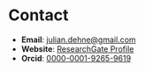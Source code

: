 # Contact

- **Email**: [julian.dehne@gmail.com](mailto:julian.dehne@gmail.com)
- **Website**: [ResearchGate Profile](https://www.researchgate.net/profile/Julian-Dehne)
- **Orcid**: [0000-0001-9265-9619](https://orcid.org/0000-0001-9265-9619)
